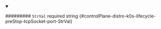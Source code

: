 
<details className="config-field" data-expandable="false" open>
<summary>

######### `StrVal` <span className="config-field-required" data-required="false">required</span> <span className="config-field-type">string</span> <span className="config-field-default"></span> <span className="config-field-enum"></span> {#controlPlane-distro-k0s-lifecycle-preStop-tcpSocket-port-StrVal}



</summary>



</details>
